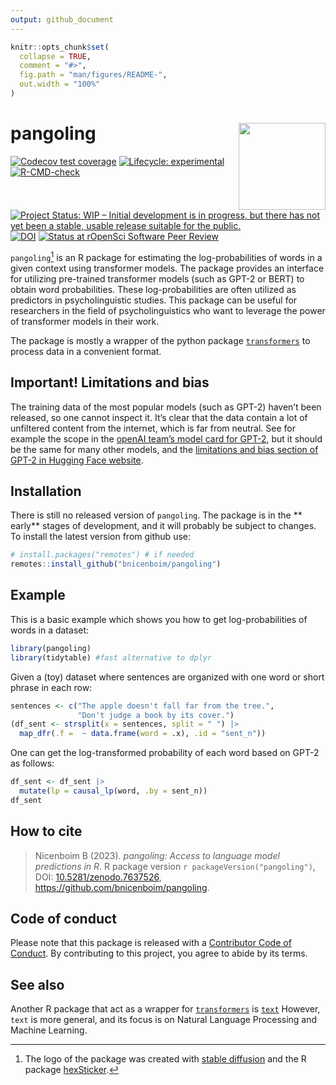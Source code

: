 ```yaml
---
output: github_document
---
```


```r
knitr::opts_chunk$set(
  collapse = TRUE,
  comment = "#>",
  fig.path = "man/figures/README-",
  out.width = "100%"
)
```

# pangoling <a href="http://bruno.nicenboim.me/pangoling/"><img src="man/figures/logo.png" align="right" height="139" /></a>

<!-- badges: start -->
[![Codecov test coverage](https://codecov.io/gh/bnicenboim/pangoling/branch/main/graph/badge.svg)](https://app.codecov.io/gh/bnicenboim/pangoling?branch=main)
[![Lifecycle: experimental](https://img.shields.io/badge/lifecycle-experimental-orange.svg)](https://lifecycle.r-lib.org/articles/stages.html#experimental)
 [![R-CMD-check](https://github.com/bnicenboim/pangoling/actions/workflows/R-CMD-check.yaml/badge.svg)](https://github.com/bnicenboim/pangoling/actions/workflows/R-CMD-check.yaml)
[![Project Status: WIP – Initial development is in progress, but there has not yet been a stable, usable release suitable for the public.](https://www.repostatus.org/badges/latest/wip.svg)](https://www.repostatus.org/#wip)
[![DOI](https://zenodo.org/badge/497831295.svg)](https://zenodo.org/badge/latestdoi/497831295)
[![Status at rOpenSci Software Peer Review](https://badges.ropensci.org/575_status.svg)](https://github.com/ropensci/software-review/issues/575)
<!-- badges: end -->


`pangoling`^[The logo of the package was created with [stable diffusion ](https://huggingface.co/spaces/stabilityai/stable-diffusion) and the R package [hexSticker](https://github.com/GuangchuangYu/hexSticker).] is an R package for estimating the log-probabilities of words in a given context using transformer models. The package provides an interface for utilizing pre-trained transformer models (such as GPT-2 or BERT) to obtain word probabilities.  These log-probabilities are often utilized as predictors in psycholinguistic studies. This package can be useful for researchers in the field of psycholinguistics who want to leverage the power of transformer models in their work.

The package is mostly a wrapper of the python package [`transformers`](https://pypi.org/project/transformers/) to process data in a convenient format. 


## Important! Limitations and bias

The training data of the most popular models (such as GPT-2) haven't been released, so one cannot inspect it. It's clear that the data contain a lot of unfiltered content from the internet, which is far from neutral. See for example the scope in the [openAI team's model card for GPT-2](https://github.com/openai/gpt-2/blob/master/model_card.md#out-of-scope-use-cases), but it should be the same for many other models, and the [limitations and bias section of GPT-2 in Hugging Face website](https://huggingface.co/gpt2).

## Installation

There is still no released version of `pangoling`. The package is in the ** early** stages of development, and it will probably be subject to changes. To install the latest version from github use:

```r
# install.packages("remotes") # if needed
remotes::install_github("bnicenboim/pangoling")
```

## Example

This is a basic example which shows you how to get log-probabilities of words in a dataset:

```r
library(pangoling)
library(tidytable) #fast alternative to dplyr
```

Given a (toy) dataset where sentences are organized with one word or short phrase in each row:

```r
sentences <- c("The apple doesn't fall far from the tree.", 
               "Don't judge a book by its cover.")
(df_sent <- strsplit(x = sentences, split = " ") |> 
  map_dfr(.f =  ~ data.frame(word = .x), .id = "sent_n"))
```

One can get the log-transformed probability of each word based on GPT-2 as follows:

```r
df_sent <- df_sent |>
  mutate(lp = causal_lp(word, .by = sent_n))
df_sent
```


## How to cite

> Nicenboim B (2023). _pangoling: Access to
>  language model predictions in R_. R package
>  version `r packageVersion("pangoling")`,
>  DOI: [10.5281/zenodo.7637526](https://zenodo.org/badge/latestdoi/497831295),
>  <https://github.com/bnicenboim/pangoling>.

## Code of conduct

Please note that this package is released with a [Contributor
Code of Conduct](https://ropensci.org/code-of-conduct/). 
By contributing to this project, you agree to abide by its terms.

## See also

Another R package that act as a wrapper for [`transformers`](https://pypi.org/project/transformers/) is [`text`](https://r-text.org//) However, `text` is more general, and its focus 
is on Natural Language Processing and Machine Learning.
